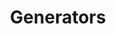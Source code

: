 ---
id: "q_php_hard_008"
questionType: "MULTIPLE_CHOICE"
title: "Generators"
description: "Which keyword is used to create a generator function in PHP?"
difficulty: "HARD"
category: "PHP"
options:
  - "yield"
  - "return"
  - "generate"
  - "pass"
correctAnswer: 0
---